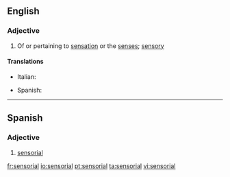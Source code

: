 ==English==

===Adjective===
{{en-adj}}

# Of or pertaining to [[sensation]] or the [[sense]]s; [[sensory]]

====Translations====
{{trans-top|sensory}}
* Italian: {{t-|it|sensoriale}}
{{trans-mid}}
* Spanish: {{t-|es|sensorial}}
{{trans-bottom}}

----

==Spanish==

===Adjective===
{{es-adj|pl=sensoriales}}

# [[#English|sensorial]]

[[fr:sensorial]]
[[io:sensorial]]
[[pt:sensorial]]
[[ta:sensorial]]
[[vi:sensorial]]